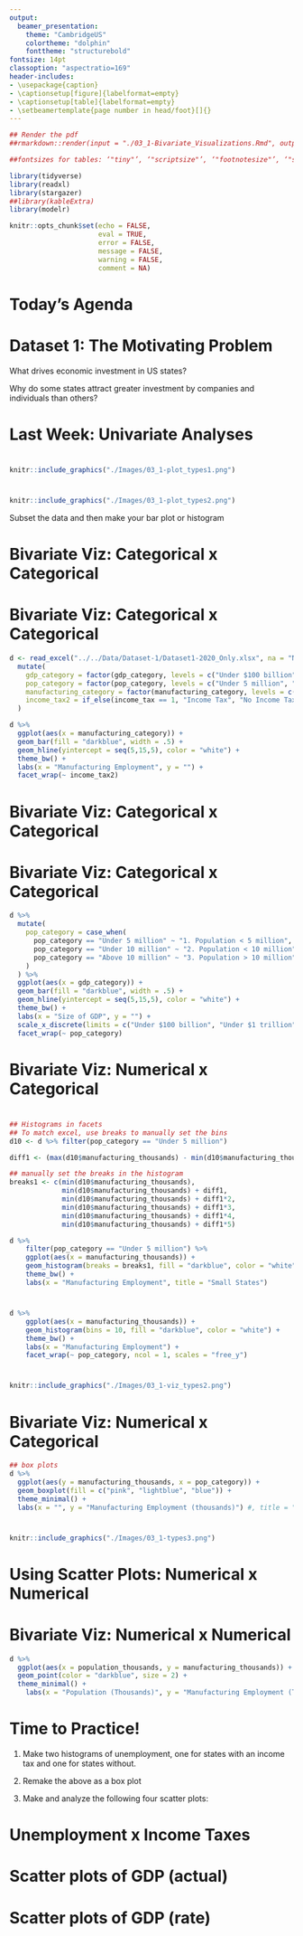 ```yaml
---
output:
  beamer_presentation:
    theme: "CambridgeUS"
    colortheme: "dolphin"
    fonttheme: "structurebold"
fontsize: 14pt
classoption: "aspectratio=169"
header-includes:
- \usepackage{caption}
- \captionsetup[figure]{labelformat=empty}
- \captionsetup[table]{labelformat=empty}
- \setbeamertemplate{page number in head/foot}[]{}
---
```


```r
## Render the pdf
##rmarkdown::render(input = "./03_1-Bivariate_Visualizations.Rmd", output_file = "./03_1-Bivariate_Visualizations.pdf")

##fontsizes for tables: ‘"tiny"’, ‘"scriptsize"’, ‘"footnotesize"’, ‘"small"’, ‘"normalsize"’, ‘"large"’, ‘"Large"’, ‘"LARGE"’, ‘"huge"’, ‘"Huge"’

library(tidyverse)
library(readxl)
library(stargazer)
##library(kableExtra)
library(modelr)

knitr::opts_chunk$set(echo = FALSE,
                      eval = TRUE,
                      error = FALSE,
                      message = FALSE,
                      warning = FALSE,
                      comment = NA)


```


# Today's Agenda

\begin{LARGE}

Exploring bivariate and multivariate visualizations

\end{LARGE}

\vspace{.5in}

\begin{center}
Justin Leinaweaver (Spring 2022)
\end{center}



# Dataset 1\: The Motivating Problem
\Large
\center

What drives economic investment in US states? 

\vspace{.5in}

Why do some states attract greater investment by companies and individuals than others?



# Last Week: Univariate Analyses
\begin{columns}
\begin{column}{0.6\textwidth}

Measures of Central Tendency
\begin{itemize}
\item Mean
\item Median
\end{itemize}

\vspace{.15in}

Deviations from Central Tendency
\begin{itemize}
\item Standard deviation
\end{itemize}

\vspace{.15in}

Measures of Variability
\begin{itemize}
\item Range
\item IQR
\end{itemize}

\end{column}
\begin{column}{0.4\textwidth}
```r
knitr::include_graphics("./Images/03_1-types1.png")
```
\end{column}
\end{columns}


# 
\begin{Large}
\textbf{Bivariate and Multivariate Visualizations}
\end{Large}

\vspace{.25in}

```r
knitr::include_graphics("./Images/03_1-plot_types1.png")
```



# 
\begin{Large}
\textbf{Bivariate and Multivariate Visualizations}
\end{Large}

\vspace{.25in}

```r
knitr::include_graphics("./Images/03_1-plot_types2.png")
```

\center
\large
Subset the data and then make your bar plot or histogram



# Bivariate Viz: Categorical x Categorical
\begin{large}
\begin{center}
\textbf{1. Using Facets to Extend Univariate Visualizations}
\end{center}

\vspace{.25in}

Make two bar plots of manufacturing category
\begin{enumerate}
\item One for states with an income tax, and

\item One for states without an income tax.
\end{enumerate}
\end{large}



# Bivariate Viz: Categorical x Categorical
```r
d <- read_excel("../../Data/Dataset-1/Dataset1-2020_Only.xlsx", na = "NA") %>%
  mutate(
    gdp_category = factor(gdp_category, levels = c("Under $100 billion", "Under $1 trillion", "Above $1 trillion")),
    pop_category = factor(pop_category, levels = c("Under 5 million", "Under 10 million", "Above 10 million")),
    manufacturing_category = factor(manufacturing_category, levels = c("Under 100k", "Under 300k", "Above 300k")),
    income_tax2 = if_else(income_tax == 1, "Income Tax", "No Income Tax")
  )

d %>%
  ggplot(aes(x = manufacturing_category)) +
  geom_bar(fill = "darkblue", width = .5) +
  geom_hline(yintercept = seq(5,15,5), color = "white") +
  theme_bw() +
  labs(x = "Manufacturing Employment", y = "") +
  facet_wrap(~ income_tax2)
```


# Bivariate Viz: Categorical x Categorical
\begin{large}
\begin{center}
\textbf{1. Using Facets to Extend Univariate Visualizations}
\end{center}

\vspace{.25in}

Make three bar plots of GDP category
\begin{enumerate}
\item pop\_category = "Under 5 million"
\item pop\_category = "Under 10 million"
\item pop\_category = "Above 10 million"
\end{enumerate}
\end{large}



# Bivariate Viz: Categorical x Categorical
```r
d %>%
  mutate(
    pop_category = case_when(
      pop_category == "Under 5 million" ~ "1. Population < 5 million",
      pop_category == "Under 10 million" ~ "2. Population < 10 million",
      pop_category == "Above 10 million" ~ "3. Population > 10 million"
    )
  ) %>%
  ggplot(aes(x = gdp_category)) +
  geom_bar(fill = "darkblue", width = .5) +
  geom_hline(yintercept = seq(5,15,5), color = "white") +
  theme_bw() +
  labs(x = "Size of GDP", y = "") +
  scale_x_discrete(limits = c("Under $100 billion", "Under $1 trillion", "Above $1 trillion"), labels = c("< $100 billion", "< $1 trillion", "> $1 trillion")) +  
  facet_wrap(~ pop_category)
```


# Bivariate Viz: Numerical x Categorical
\begin{large}
\begin{center}
\textbf{1. Using Facets to Extend Univariate Visualizations}
\end{center}

\vspace{.25in}

Make three histograms of manufacturing employment (5 bins)
\begin{enumerate}
\item pop\_category = "Under 5 million"
\item pop\_category = "Under 10 million"
\item pop\_category = "Above 10 million"
\end{enumerate}
\end{large}



#
```r
## Histograms in facets
## To match excel, use breaks to manually set the bins
d10 <- d %>% filter(pop_category == "Under 5 million")

diff1 <- (max(d10$manufacturing_thousands) - min(d10$manufacturing_thousands))/5

## manually set the breaks in the histogram
breaks1 <- c(min(d10$manufacturing_thousands),
             min(d10$manufacturing_thousands) + diff1,
             min(d10$manufacturing_thousands) + diff1*2,
             min(d10$manufacturing_thousands) + diff1*3,
             min(d10$manufacturing_thousands) + diff1*4,
             min(d10$manufacturing_thousands) + diff1*5)

d %>%
    filter(pop_category == "Under 5 million") %>%
    ggplot(aes(x = manufacturing_thousands)) +
    geom_histogram(breaks = breaks1, fill = "darkblue", color = "white") +
    theme_bw() +
    labs(x = "Manufacturing Employment", title = "Small States")
```

\begin{columns}
\begin{column}{.5\textwidth}

```r
## To match excel, use breaks to manually set the bins
d10 <- d %>% filter(pop_category == "Under 10 million")

diff1 <- (max(d10$manufacturing_thousands) - min(d10$manufacturing_thousands))/5

## manually set the breaks in the histogram
breaks1 <- c(min(d10$manufacturing_thousands),
             min(d10$manufacturing_thousands) + diff1,
             min(d10$manufacturing_thousands) + diff1*2,
             min(d10$manufacturing_thousands) + diff1*3,
             min(d10$manufacturing_thousands) + diff1*4,
             min(d10$manufacturing_thousands) + diff1*5)

d %>%
    filter(pop_category == "Under 10 million") %>%
    ggplot(aes(x = manufacturing_thousands)) +
    geom_histogram(breaks = breaks1, fill = "darkblue", color = "white") +
    theme_bw() +
    labs(x = "Manufacturing Employment", title = "Medium States")
```
\end{column}

\begin{column}{.5\textwidth}
```r
## To match excel, use breaks to manually set the bins
d10 <- d %>% filter(pop_category == "Above 10 million")

diff1 <- (max(d10$manufacturing_thousands) - min(d10$manufacturing_thousands))/5

## manually set the breaks in the histogram
breaks1 <- c(min(d10$manufacturing_thousands),
             min(d10$manufacturing_thousands) + diff1,
             min(d10$manufacturing_thousands) + diff1*2,
             min(d10$manufacturing_thousands) + diff1*3,
             min(d10$manufacturing_thousands) + diff1*4,
             min(d10$manufacturing_thousands) + diff1*5)
d %>%
    filter(pop_category == "Above 10 million") %>%
    ggplot(aes(x = manufacturing_thousands)) +
    geom_histogram(breaks = breaks1, fill = "darkblue", color = "white") +
    theme_bw() +
    labs(x = "Manufacturing Employment", title = "Large States")
```
\end{column}
\end{columns}


#
```r
d %>%
    ggplot(aes(x = manufacturing_thousands)) +
    geom_histogram(bins = 10, fill = "darkblue", color = "white") +
    theme_bw() +
    labs(x = "Manufacturing Employment") +
    facet_wrap(~ pop_category, ncol = 1, scales = "free_y")
```


#
```r
knitr::include_graphics("./Images/03_1-viz_types2.png")
```



# Bivariate Viz: Numerical x Categorical
```r
## box plots
d %>%
  ggplot(aes(y = manufacturing_thousands, x = pop_category)) +
  geom_boxplot(fill = c("pink", "lightblue", "blue")) +
  theme_minimal() +
  labs(x = "", y = "Manufacturing Employment (thousands)") #, title = "Employment in manufacturing correlates with the size of the population"
```



#
\begin{columns}
\begin{column}{.5\textwidth}
```r
d %>%
    ggplot(aes(x = manufacturing_thousands)) +
    geom_histogram(bins = 10, fill = "darkblue", color = "white") +
    theme_bw() +
    labs(x = "Manufacturing Employment") +
    facet_wrap(~ pop_category, ncol = 1, scales = "free_y")
```
\end{column}

\begin{column}{.5\textwidth}
```r
## box plots
d %>%
  ggplot(aes(y = manufacturing_thousands, x = pop_category)) +
  geom_boxplot(fill = c("pink", "lightblue", "blue")) +
  theme_bw() +
  labs(x = "", y = "Manufacturing Employment (thousands)") #, title = "Employment in manufacturing correlates with the size of the population"
```
\end{column}
\end{columns}



#
```r
knitr::include_graphics("./Images/03_1-types3.png")
```


# Using Scatter Plots: Numerical x Numerical

\begin{center}
\begin{Large}

\textbf{Do states with bigger populations have higher levels of employment in manufacturing?}

\vspace{.25in}

Make a scatter plot of manufacturing employment and population.

\end{Large}
\end{center}



# Bivariate Viz: Numerical x Numerical
```r
d %>%
  ggplot(aes(x = population_thousands, y = manufacturing_thousands)) +
  geom_point(color = "darkblue", size = 2) +
  theme_minimal() +
    labs(x = "Population (Thousands)", y = "Manufacturing Employment (Thousands)")
```



# Time to Practice!

1. Make two histograms of unemployment, one for states with an income tax and one for states without.

2. Remake the above as a box plot

3. Make and analyze the following four scatter plots:
\begin{itemize}
\item GDP (actual) x Unemployment
\item GDP (actual) x Bachelors' Degrees
\item GDP (rate) x Unemployment
\item GDP (rate) x Bachelors' Degrees
\end{itemize}



# Unemployment x Income Taxes
\begin{columns}
\begin{column}{0.5\textwidth}
```r
## 1. Histogram
d %>%
  ggplot(aes(x = unemployment)) +
  geom_histogram(bins = 8, color = "white") +
  facet_wrap(~ income_tax2, scales = "free_y", ncol = 1) +
  theme_bw() +
  labs(x = "Unemployment Rate (%)", y = "")
```
\end{column}
\begin{column}{0.5\textwidth}
```r
## 2. Box plot
d %>%
  ggplot(aes(x = income_tax2, y = unemployment)) +
  geom_boxplot(fill = "lightblue") +
  theme_bw() +
  labs(x = "", y = "Unemployment Rate (%)")
```
\end{column}
\end{columns}


# Scatter plots of GDP (actual)
\begin{columns}
\begin{column}{0.5\textwidth}
```r
d %>%
  ggplot(aes(x = unemployment, y = gdp_millions)) +
  geom_point() +
  theme_bw() +
  labs(x = "Unemployment Rate (%)", y = "GDP (Millions USD)")
```
\end{column}
\begin{column}{0.5\textwidth}
```r
d %>%
  ggplot(aes(x = bachelors, y = gdp_millions)) +
  geom_point() +
  theme_bw() +
  labs(x = "Bachelors' Degrees Earned (%)", y = "GDP (Millions USD)")
```
\end{column}
\end{columns}


# Scatter plots of GDP (rate)
\begin{columns}
\begin{column}{0.5\textwidth}
```r
d %>%
  ggplot(aes(x = unemployment, y = gdp_rate)) +
  geom_point() +
  theme_bw() +
  labs(x = "Unemployment Rate (%)", y = "GDP Growth Rate (%)")
```
\end{column}
\begin{column}{0.5\textwidth}
```r
d %>%
  ggplot(aes(x = bachelors, y = gdp_rate)) +
  geom_point() +
  theme_bw() +
  labs(x = "Bachelors' Degrees Earned (%)", y = "GDP Growth Rate (%)")
```
\end{column}
\end{columns}
